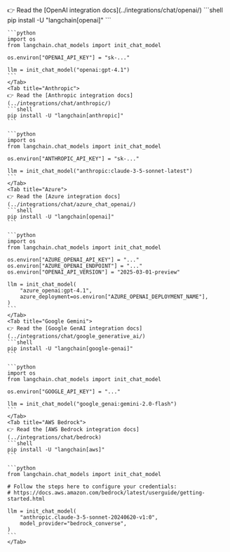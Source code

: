 <Tabs>
    <Tab title="OpenAI">
    👉 Read the [OpenAI integration docs](../integrations/chat/openai/)
    ```shell
    pip install -U "langchain[openai]"
    ```

    ```python
    import os
    from langchain.chat_models import init_chat_model

    os.environ["OPENAI_API_KEY"] = "sk-..."

    llm = init_chat_model("openai:gpt-4.1")
    ```
    </Tab>
    <Tab title="Anthropic">
    👉 Read the [Anthropic integration docs](../integrations/chat/anthropic/)
    ```shell
    pip install -U "langchain[anthropic]"
    ```

    ```python
    import os
    from langchain.chat_models import init_chat_model

    os.environ["ANTHROPIC_API_KEY"] = "sk-..."

    llm = init_chat_model("anthropic:claude-3-5-sonnet-latest")
    ```
    </Tab>
    <Tab title="Azure">
    👉 Read the [Azure integration docs](../integrations/chat/azure_chat_openai/)
    ```shell
    pip install -U "langchain[openai]"
    ```

    ```python
    import os
    from langchain.chat_models import init_chat_model

    os.environ["AZURE_OPENAI_API_KEY"] = "..."
    os.environ["AZURE_OPENAI_ENDPOINT"] = "..."
    os.environ["OPENAI_API_VERSION"] = "2025-03-01-preview"

    llm = init_chat_model(
        "azure_openai:gpt-4.1",
        azure_deployment=os.environ["AZURE_OPENAI_DEPLOYMENT_NAME"],
    )
    ```
    </Tab>
    <Tab title="Google Gemini">
    👉 Read the [Google GenAI integration docs](../integrations/chat/google_generative_ai/)
    ```shell
    pip install -U "langchain[google-genai]"
    ```

    ```python
    import os
    from langchain.chat_models import init_chat_model

    os.environ["GOOGLE_API_KEY"] = "..."

    llm = init_chat_model("google_genai:gemini-2.0-flash")
    ```
    </Tab>
    <Tab title="AWS Bedrock">
    👉 Read the [AWS Bedrock integration docs](../integrations/chat/bedrock)
    ```shell
    pip install -U "langchain[aws]"
    ```

    ```python
    from langchain.chat_models import init_chat_model

    # Follow the steps here to configure your credentials:
    # https://docs.aws.amazon.com/bedrock/latest/userguide/getting-started.html

    llm = init_chat_model(
        "anthropic.claude-3-5-sonnet-20240620-v1:0",
        model_provider="bedrock_converse",
    )
    ```
    </Tab>
</Tabs>
